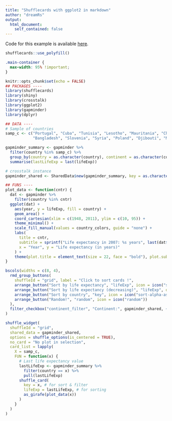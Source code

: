 ```yaml
---
title: "Shufflecards with ggplot2 in markdown"
author: "dreamRs"
output:
  html_document:
    self_contained: false
---
```


Code for this example is available [here](https://github.com/dreamRs/shufflecards/blob/master/inst/examples/gapminder-md-ggplot2/index.Rmd).

<!-- Make it work in IE -->
```r
shufflecards::use_polyfill()
```


<!-- custom CSS to make the document full width -->
```css
.main-container {
  max-width: 95% !important;
}
```


```r
knitr::opts_chunk$set(echo = FALSE)
## PACKAGES ----
library(shufflecards)
library(shiny)
library(crosstalk)
library(ggplot2)
library(gapminder)
library(dplyr)

## DATA ---- 
# Sample of countries
samp_c <- c("Portugal", "Cuba", "Tunisia", "Lesotho", "Mauritania", "Chile",
            "Bangladesh", "Slovenia", "Syria", "Poland", "Djibouti", "Myanmar")

gapminder_summary <- gapminder %>% 
  filter(country %in% samp_c) %>% 
  group_by(country = as.character(country), continent = as.character(continent)) %>%
  summarise(lastLifeExp = last(lifeExp))

# crosstalk instance
gapminder_shared <- SharedData$new(gapminder_summary, key = as.character(gapminder_summary$country))

## FUNS ----
plot_data <- function(cntr) {
  dat <- gapminder %>%
    filter(country %in% cntr)
  ggplot(dat) +
    aes(year, y = lifeExp, fill = country) +
    geom_area() +
    coord_cartesian(xlim = c(1948, 2011), ylim = c(10, 95)) +
    theme_minimal() +
    scale_fill_manual(values = country_colors, guide = "none") +
    labs(
      title = cntr, 
      subtitle = sprintf("Life expectancy in 2007: %s years", last(dat$lifeExp)),
      x = "Year", y = "Life expectancy (in years)"
    ) +
    theme(plot.title = element_text(size = 22, face = "bold"), plot.subtitle = element_text(size = 16))
}
```

<!-- sorting buttons & crosstalk inputs -->
```r
bscols(widths = c(8, 4),
  rmd_group_buttons(
    shuffleId = "grid", label = "Click to sort cards !",
    arrange_button("Sort by life expectancy", "lifeExp", icon = icon("sort-numeric-asc")),
    arrange_button("Sort by life expectancy (decreasing)", "lifeExp", desc = TRUE, icon = icon("sort-numeric-desc")),
    arrange_button("Sort by country", "key", icon = icon("sort-alpha-asc")),
    arrange_button("Random!", "random", icon = icon("random"))
  ),
  filter_checkbox("continent_filter", "Continent:", gapminder_shared, ~continent, inline = TRUE)
)

```

<!-- Grid -->
```r
shuffle_widget(
  shuffleId = "grid",
  shared_data = gapminder_shared,
  options = shuffle_options(is_centered = TRUE),
  no_card = "No plot in selection",
  card_list = lapply(
    X = samp_c,
    FUN = function(x) {
      # Last life expectancy value
      lastLifeExp <- gapminder_summary %>%
        filter(country == x) %>%
        pull(lastLifeExp)
      shuffle_card(
        key = x, # for sort & filter
        lifeExp = lastLifeExp, # for sorting
        as_girafe(plot_data(x))
      )
    }
  )
)
```


